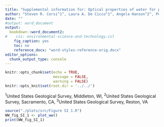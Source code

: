 ```yaml
---
title: "Supplemental information for: Optical properties of water for prediction of wastewater contamination and indicator bacteria in surface water"
author: "Steven R. Corsi^1^, Laura A. De Cicco^1^, Angela Hanson^2^, Peter Lenaker^1^, Brian Bergamaschi^2^, Brian Pellerin^3^"
date: ""
#output: word_document
output:
  bookdown::word_document2:
#    css: environmental-science-and-technology.csl
    fig_caption: yes
    toc: no
    reference_docx: "word-styles-reference-orig.docx"
editor_options: 
  chunk_output_type: console
---
```


```r
knitr::opts_chunk$set(echo = TRUE,
                      message = FALSE,
                      warning = FALSE)
knitr::opts_knit$set(root.dir = '../../') 
```


^1^United States Geological Survey, Middleton, WI, ^2^United States Geological Survey, Sacramento, CA, ^3^United States Geological Survey, Reston, VA
 
  
   
   

```r
source("./plots/src/Figure SI 1.R")
WW_fig_SI_1 <- plot_ww()
print(WW_fig_SI_1)

```

